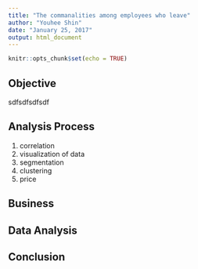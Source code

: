 ```yaml
---
title: "The commanalities among employees who leave"
author: "Youhee Shin"
date: "January 25, 2017"
output: html_document
---
```


```r
knitr::opts_chunk$set(echo = TRUE)
```

## Objective

sdfsdfsdfsdf

## Analysis Process 
1. correlation
2. visualization of data
3. segmentation
4. clustering
5. price


## Business 

## Data Analysis

## Conclusion 
